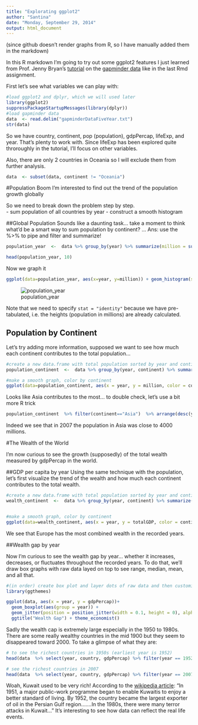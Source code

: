 ```yaml
---
title: "Explorating ggplot2"
author: "Santina"
date: "Monday, September 29, 2014"
output: html_document
---
```


(since github doesn't render graphs from R, so I have manually added them in the markdown)

In this R markdown I'm going to try out some ggplot2 features I just learned from Prof. Jenny Bryan's [tutorial](https://github.com/jennybc/ggplot2-tutorial) on the [gapminder data](http://www.stat.ubc.ca/~jenny/notOcto/STAT545A/examples/gapminder/data/gapminderDataFiveYear.txt) like in the last Rmd assignment. 

First let's see what variables we can play with: 

```r
#load ggplot2 and dplyr, which we will used later
library(ggplot2) 
suppressPackageStartupMessages(library(dplyr))
#load gapminder data 
data  <- read.delim("gapminderDataFiveYear.txt")
str(data)
```

So we have country, continent, pop (population), gdpPercap, lifeExp, and year. That's plenty to work with. Since lifeExp has been explored quite throroughly in the tutorial, I'll focus on other variables. 

Also, there are only 2 countries in Oceania so I will exclude them from further analysis. 

```r
data  <- subset(data, continent != "Oceania")
```

#Population Boom
I'm interested to find out the trend of the population growth globally 

So we need to break down the problem step by step.  
- sum population of all countries by year 
- construct a smooth histogram 

##Global Population
Sounds like a daunting task... take a moment to think what'd be a smart way to sum population by continent? 
...
Ans: use the %>% to pipe and filter and summarize! 
```r
population_year  <-  data %>% group_by(year) %>% summarize(million = sum(pop)/1000000) 

head(population_year, 10)
```

Now we graph it 
```r
ggplot(data=population_year, aes(x=year, y=million)) + geom_histogram(stat="identity", alpha=0.5)

```
![population_year](./images_HW3/population_year.png)

Note that we need to specify `stat = "identity"` because we have pre-tabulated, i.e. the heights (population in millions) are already calculated. 

## Population by Continent 
Let's try adding more information, supposed we want to see how much each continent contributes to the total population... 

```r
#create a new data.frame with total population sorted by year and continent
population_continent  <-  data %>% group_by(year, continent) %>% summarize(million = sum(pop)/1000000) 

#make a smooth graph, color by continent
ggplot(data=population_continent, aes(x = year, y = million, color = continent)) + geom_density(stat="identity", alpha=0.6)

```

Looks like Asia contributes to the most... to double check, let's use a bit more R trick 

```r
population_continent  %>% filter(continent=="Asia")  %>% arrange(desc(year))

```

Indeed we see that in 2007 the population in Asia was close to 4000 millions. 

#The Wealth of the World 

I'm now curious to see the growth (supposedly) of the total wealth measured by gdpPercap in the world. 


##GDP per capita by year 
Using the same technique with the population, let's first visualize the trend of the wealth and how much each continent contributes to the total wealth. 


```r
#create a new data.frame with total population sorted by year and continent
wealth_continent  <-  data %>% group_by(year, continent) %>% summarize(totalGDP = sum(gdpPercap)) 


#make a smooth graph, color by continent
ggplot(data=wealth_continent, aes(x = year, y = totalGDP, color = continent)) + geom_density(stat="identity", alpha=0.6)

```
We see that Europe has the most combined wealth in the recorded years. 


##Wealth gap by year 

Now I'm curious to see the wealth gap by year... whether it increases, decreases, or fluctuates throughout the recorded years. To do that, we'll draw box graphs with raw data layed on top to see range, median, mean, and all that.  

```r
#(in order) create box plot and layer dots of raw data and then customize the title and theme
library(ggthemes) 

ggplot(data, aes(x = year, y = gdpPercap))+
  geom_boxplot(aes(group = year)) +
  geom_jitter(position = position_jitter(width = 0.1, height = 0), alpha = 1/4) +
  ggtitle("Wealth Gap") + theme_economist()

```

Sadly the wealth cap is extremely large especially in the 1950 to 1980s. There are some really wealthy countries in the mid 1900 but they seem to disappeared toward 2000. To take a glimpse of what they are: 

```r
# to see the richest countries in 1950s (earliest year is 1952)
head(data  %>% select(year, country, gdpPercap) %>% filter(year == 1952)  %>% arrange(desc(gdpPercap)))

# see the richest countries in 2007 
head(data  %>% select(year, country, gdpPercap) %>% filter(year == 2007)  %>% arrange(desc(gdpPercap)))

```

Woah, Kuwait used to be very rich! According to the [wikipedia article](http://en.wikipedia.org/wiki/Kuwait#Economic_prosperity): 
"In 1951, a major public-work programme began to enable Kuwaitis to enjoy a better standard of living. By 1952, the country became the largest exporter of oil in the Persian Gulf region.......In the 1980s, there were many terror attacks in Kuwait..." 
It's interesting to see how data can reflect the real life events. 

